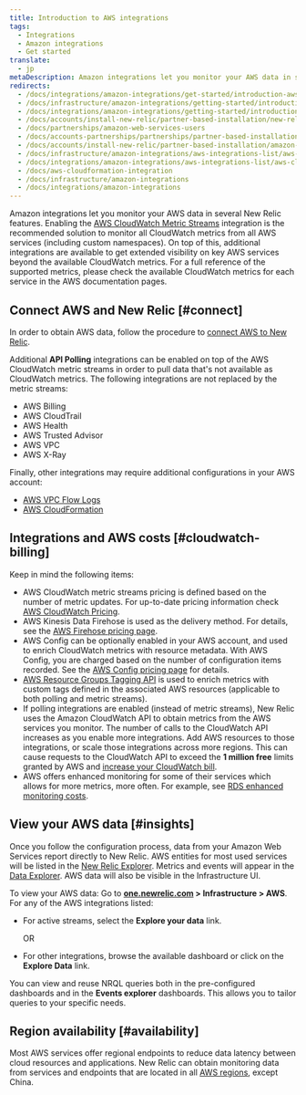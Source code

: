 ```yaml
---
title: Introduction to AWS integrations
tags:
  - Integrations
  - Amazon integrations
  - Get started
translate:
  - jp
metaDescription: Amazon integrations let you monitor your AWS data in several New Relic features.
redirects:
  - /docs/integrations/amazon-integrations/get-started/introduction-aws-integrations
  - /docs/infrastructure/amazon-integrations/getting-started/introduction-aws-integrations
  - /docs/integrations/amazon-integrations/getting-started/introduction-aws-integrations
  - /docs/accounts/install-new-relic/partner-based-installation/new-relic-aws-amazon-web-services
  - /docs/partnerships/amazon-web-services-users
  - /docs/accounts-partnerships/partnerships/partner-based-installation/amazon-web-services-aws-users
  - /docs/accounts/install-new-relic/partner-based-installation/amazon-web-services-aws-users
  - /docs/infrastructure/amazon-integrations/aws-integrations-list/aws-cloudformation-integration
  - /docs/integrations/amazon-integrations/aws-integrations-list/aws-cloudformation-integration
  - /docs/aws-cloudformation-integration
  - /docs/infrastructure/amazon-integrations
  - /docs/integrations/amazon-integrations
---
```


Amazon integrations let you monitor your AWS data in several New Relic features. Enabling the [AWS CloudWatch Metric Streams](/docs/integrations/amazon-integrations/aws-integrations-list/aws-metric-stream) integration is the recommended solution to monitor all CloudWatch metrics from all AWS services (including custom namespaces). On top of this, additional integrations are available to get extended visibility on key AWS services beyond the available CloudWatch metrics. For a full reference of the supported metrics, please check the available CloudWatch metrics for each service in the AWS documentation pages.

## Connect AWS and New Relic [#connect]

In order to obtain AWS data, follow the procedure to [connect AWS to New Relic](/docs/infrastructure/amazon-integrations/getting-started/connect-aws-services-infrastructure).

Additional **API Polling** integrations can be enabled on top of the AWS CloudWatch metric streams in order to pull data that's not available as CloudWatch metrics. The following integrations are not replaced by the metric streams:

* AWS Billing
* AWS CloudTrail
* AWS Health
* AWS Trusted Advisor
* AWS VPC
* AWS X-Ray

Finally, other integrations may require additional configurations in your AWS account:

* [AWS VPC Flow Logs](/docs/infrastructure/amazon-integrations/aws-integrations-list/aws-vpc-flow-logs-monitoring-integration/)
* [AWS CloudFormation](https://github.com/newrelic/cloudformation-partner-integration)

## Integrations and AWS costs [#cloudwatch-billing]

Keep in mind the following items:

* AWS CloudWatch metric streams pricing is defined based on the number of metric updates. For up-to-date pricing information check [AWS CloudWatch Pricing](https://docs.aws.amazon.com/AmazonCloudWatch/latest/monitoring/CloudWatch-Metric-Streams.html).
* AWS Kinesis Data Firehose is used as the delivery method. For details, see the [AWS Firehose pricing page](https://aws.amazon.com/kinesis/data-firehose/pricing/).
* AWS Config can be optionally enabled in your AWS account, and used to enrich CloudWatch metrics with resource metadata. With AWS Config, you are charged based on the number of configuration items recorded. See the [AWS Config pricing page](https://aws.amazon.com/config/pricing/) for details.
* [AWS Resource Groups Tagging API](https://docs.aws.amazon.com/resourcegroupstagging/latest/APIReference/overview.html) is used to enrich metrics with custom tags defined in the associated AWS resources (applicable to both polling and metric streams). 
* If polling integrations are enabled (instead of metric streams), New Relic uses the Amazon CloudWatch API to obtain metrics from the AWS services you monitor. The number of calls to the CloudWatch API increases as you enable more integrations. Add AWS resources to those integrations, or scale those integrations across more regions. This can cause requests to the CloudWatch API to exceed the **1 million free** limits granted by AWS and [increase your CloudWatch bill](/docs/infrastructure/amazon-integrations/troubleshooting/cloudwatch-billing-increase).
* AWS offers enhanced monitoring for some of their services which allows for more metrics, more often. For example, see [RDS enhanced monitoring costs](https://docs.aws.amazon.com/AmazonRDS/latest/UserGuide/USER_Monitoring.OS.overview.html#USER_Monitoring.OS.cost).

## View your AWS data [#insights]

Once you follow the configuration process, data from your Amazon Web Services report directly to New Relic. AWS entities for most used services will be listed in the [New Relic Explorer](/docs/new-relic-one/use-new-relic-one/core-concepts/new-relic-explorer-view-performance-across-apps-services-hosts/). Metrics and events will appear in the [Data Explorer](/docs/query-your-data/explore-query-data/browse-data/introduction-data-explorer/). AWS data will also be visible in the Infrastructure UI.

To view your AWS data: Go to **[one.newrelic.com](https://one.newrelic.com/all-capabilities) > Infrastructure > AWS**. For any of the AWS integrations listed:

* For active streams, select the **Explore your data** link.

  OR
* For other integrations, browse the available dashboard or click on the **Explore Data** link.

You can view and reuse NRQL queries both in the pre-configured dashboards and in the **Events explorer** dashboards. This allows you to tailor queries to your specific needs.

## Region availability [#availability]

Most AWS services offer regional endpoints to reduce data latency between cloud resources and applications. New Relic can obtain monitoring data from services and endpoints that are located in all [AWS regions](http://docs.aws.amazon.com/general/latest/gr/rande.html), except China.
